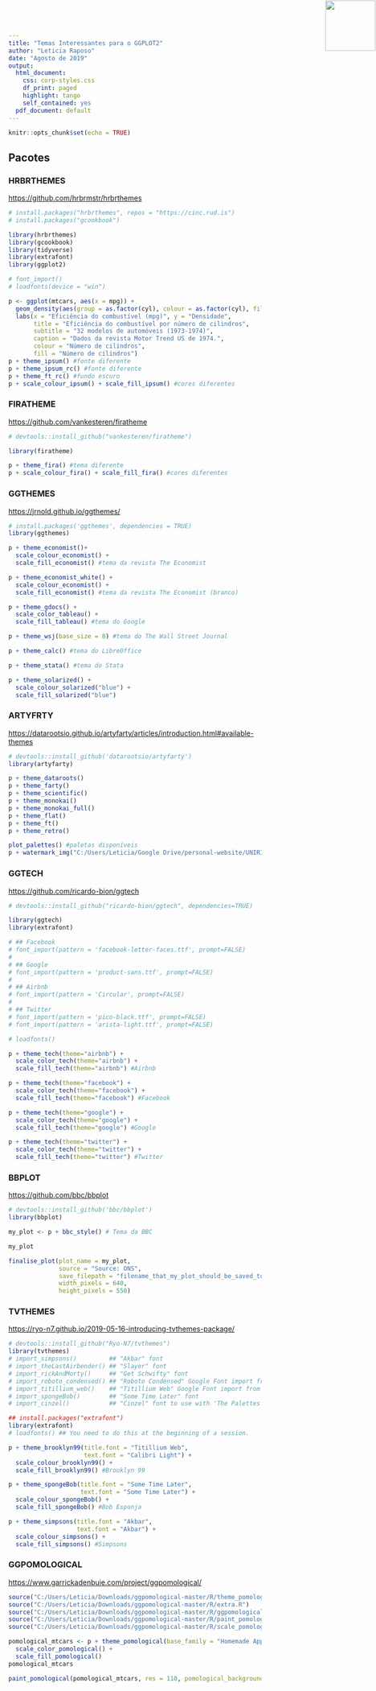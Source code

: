 ```yaml
---
title: "Temas Interessantes para o GGPLOT2"
author: "Leticia Raposo"
date: "Agosto de 2019"
output:
  html_document:
    css: corp-styles.css
    df_print: paged
    highlight: tango
    self_contained: yes
  pdf_document: default
---
```

<img src="unirio.png" width="100" height="100" style="position:absolute;top:1px;right:1px;" />

```r
knitr::opts_chunk$set(echo = TRUE)
```
## Pacotes {.tabset}

### HRBRTHEMES ###
<https://github.com/hrbrmstr/hrbrthemes>

```r
# install.packages("hrbrthemes", repos = "https://cinc.rud.is")
# install.packages("gcookbook")

library(hrbrthemes)
library(gcookbook)
library(tidyverse)
library(extrafont)
library(ggplot2)

# font_import()
# loadfonts(device = "win")

p <- ggplot(mtcars, aes(x = mpg)) +
  geom_density(aes(group = as.factor(cyl), colour = as.factor(cyl), fill = as.factor(cyl))) + 
  labs(x = "Eficiência do combustível (mpg)", y = "Densidade",
       title = "Eficiência do combustível por número de cilindros",
       subtitle = "32 modelos de automóveis (1973-1974)",
       caption = "Dados da revista Motor Trend US de 1974.",
       colour = "Número de cilindros",
       fill = "Número de cilindros")  
p + theme_ipsum() #fonte diferente
p + theme_ipsum_rc() #fonte diferente
p + theme_ft_rc() #fundo escuro
p + scale_colour_ipsum() + scale_fill_ipsum() #cores diferentes
```

### FIRATHEME ###
<https://github.com/vankesteren/firatheme> 
  
```r
# devtools::install_github("vankesteren/firatheme")

library(firatheme)

p + theme_fira() #tema diferente
p + scale_colour_fira() + scale_fill_fira() #cores diferentes
```

### GGTHEMES ###
<https://jrnold.github.io/ggthemes/> 
  
```r
# install.packages('ggthemes', dependencies = TRUE)
library(ggthemes)

p + theme_economist()+ 
  scale_colour_economist() + 
  scale_fill_economist() #tema da revista The Economist

p + theme_economist_white() +
  scale_colour_economist() + 
  scale_fill_economist() #tema da revista The Economist (branco)

p + theme_gdocs() +
  scale_color_tableau() +
  scale_fill_tableau() #tema do Google

p + theme_wsj(base_size = 8) #tema do The Wall Street Journal

p + theme_calc() #tema do LibreOffice

p + theme_stata() #tema do Stata

p + theme_solarized() +
  scale_colour_solarized("blue") +
  scale_fill_solarized("blue")
```

### ARTYFRTY ###
<https://datarootsio.github.io/artyfarty/articles/introduction.html#available-themes>

```r
# devtools::install_github('datarootsio/artyfarty')
library(artyfarty)

p + theme_dataroots() 
p + theme_farty() 
p + theme_scientific() 
p + theme_monokai() 
p + theme_monokai_full()
p + theme_flat()
p + theme_ft()
p + theme_retro()

plot_palettes() #paletas disponíveis
p + watermark_img("C:/Users/Leticia/Google Drive/personal-website/UNIRIO_logo.png", location="tr", alpha=.5) #marca d'agua
```

### GGTECH ###
<https://github.com/ricardo-bion/ggtech>

```r
# devtools::install_github("ricardo-bion/ggtech", dependencies=TRUE)

library(ggtech)
library(extrafont)

# ## Facebook 
# font_import(pattern = 'facebook-letter-faces.ttf', prompt=FALSE)
# 
# ## Google 
# font_import(pattern = 'product-sans.ttf', prompt=FALSE)
# 
# ## Airbnb 
# font_import(pattern = 'Circular', prompt=FALSE)
# 
# ## Twitter 
# font_import(pattern = 'pico-black.ttf', prompt=FALSE)
# font_import(pattern = 'arista-light.ttf', prompt=FALSE)

# loadfonts()

p + theme_tech(theme="airbnb") + 
  scale_color_tech(theme="airbnb") +
  scale_fill_tech(theme="airbnb") #Airbnb

p + theme_tech(theme="facebook") +
  scale_color_tech(theme="facebook") +
  scale_fill_tech(theme="facebook") #Facebook

p + theme_tech(theme="google") + 
  scale_color_tech(theme="google") + 
  scale_fill_tech(theme="google") #Google

p + theme_tech(theme="twitter") + 
  scale_color_tech(theme="twitter") + 
  scale_fill_tech(theme="twitter") #Twitter
```

### BBPLOT ###
<https://github.com/bbc/bbplot>
  
```r
# devtools::install_github('bbc/bbplot')
library(bbplot)

my_plot <- p + bbc_style() # Tema da BBC

my_plot

finalise_plot(plot_name = my_plot,
              source = "Source: ONS",
              save_filepath = "filename_that_my_plot_should_be_saved_to-nc.png",
              width_pixels = 640,
              height_pixels = 550)
```

### TVTHEMES ###
<https://ryo-n7.github.io/2019-05-16-introducing-tvthemes-package/>
  
```r
# devtools::install_github("Ryo-N7/tvthemes")
library(tvthemes)
# import_simpsons()         ## "Akbar" font
# import_theLastAirbender() ## "Slayer" font
# import_rickAndMorty()     ## "Get Schwifty" font
# import_roboto_condensed() ## "Roboto Condensed" Google Font import from hrbrthemes
# import_titillium_web()    ## "Titillium Web" Google Font import from hrbrthemes
# import_spongeBob()        ## "Some Time Later" font
# import_cinzel()           ## "Cinzel" font to use with 'The Palettes of Ice & Fire'

## install.packages("extrafont")
library(extrafont)
# loadfonts() ## You need to do this at the beginning of a session.

p + theme_brooklyn99(title.font = "Titillium Web",
                     text.font = "Calibri Light") + 
  scale_colour_brooklyn99() +
  scale_fill_brooklyn99() #Brooklyn 99

p + theme_spongeBob(title.font = "Some Time Later",
                    text.font = "Some Time Later") + 
  scale_colour_spongeBob() +
  scale_fill_spongeBob() #Bob Esponja

p + theme_simpsons(title.font = "Akbar",
                   text.font = "Akbar") + 
  scale_colour_simpsons() +
  scale_fill_simpsons() #Simpsons
```


### GGPOMOLOGICAL ###
<https://www.garrickadenbuie.com/project/ggpomological/>

```r
source("C:/Users/Leticia/Downloads/ggpomological-master/R/theme_pomological.R")
source("C:/Users/Leticia/Downloads/ggpomological-master/R/extra.R")
source("C:/Users/Leticia/Downloads/ggpomological-master/R/ggpomological-package.R")
source("C:/Users/Leticia/Downloads/ggpomological-master/R/paint_pomological.R")
source("C:/Users/Leticia/Downloads/ggpomological-master/R/scale_pomological.R")

pomological_mtcars <- p + theme_pomological(base_family = "Homemade Apple", base_size = 12) +
  scale_color_pomological() +
  scale_fill_pomological()
pomological_mtcars 

paint_pomological(pomological_mtcars, res = 110, pomological_background = "C:/Users/Leticia/Downloads/ggpomological-master/inst/images/pomological_background.png")
```



